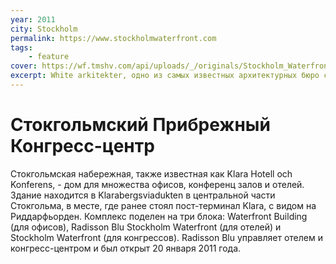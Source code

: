 ```yaml
---
year: 2011
city: Stockholm 
permalink: https://www.stockholmwaterfront.com
tags:
    - feature
cover: https://wf.tmshv.com/api/uploads/_/originals/Stockholm_Waterfront_Congress_Centre-2.jpg
excerpt: White arkitekter, одно из самых известных архитектурных бюро современной Швеции, построило в центре Стокгольма конгресс-центр Waterfront. 
---
```


# Стокгольмский Прибрежный Конгресс-центр

Стокгольмская набережная, также известная как Klara Hotell och Konferens, - дом для множества офисов, конференц залов и отелей. Здание находится в Klarabergsviadukten в центральной части Стокгольма, в месте, где ранее стоял пост-терминал Klara, с видом на Риддарфьорден. Комплекс поделен на три блока: Waterfront Building (для офисов), Radisson Blu Stockholm Waterfront (для отелей) и Stockholm Waterfront (для конгрессов). Radisson Blu управляет отелем и конгресс-центром и был открыт 20 января 2011 года.
